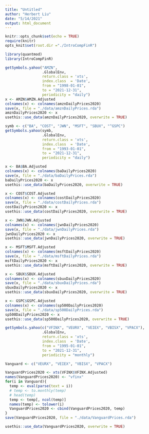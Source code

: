 ```yaml
---
title: "Untitled"
author: "Herbert Liu"
date: "5/14/2021"
output: html_document
---
```


```r
knitr::opts_chunk$set(echo = TRUE)
require(knitr)
opts_knit$set(root.dir ="./IntroCompFinR")
```

```r
library(quantmod)
library(IntroCompFinR)
```
```r
getSymbols.yahoo("AMZN",
                 .GlobalEnv,
                 return.class = 'xts',
                 index.class  = 'Date',
                 from = "1998-01-01",
                 to = "2021-12-31",
                 periodicity = "daily")
x <- AMZN$AMZN.Adjusted
colnames(x) <- colnames(amznDailyPrices2020)
save(x, file = "./data/amznDailyPrices.rda")
amznDailyPrices2020 <- x
usethis::use_data(amznDailyPrices2020, overwrite = TRUE)
```


```r
symb <- c("BA", "COST", "JWN", "MSFT", "SBUX", "^GSPC")
getSymbols.yahoo(symb,
                 .GlobalEnv,
                 return.class = 'xts',
                 index.class  = 'Date',
                 from = "1993-01-01",
                 to = "2021-12-31",
                 periodicity = "daily")
```

```r
x <- BA$BA.Adjusted
colnames(x) <- colnames(baDailyPrices2020)
save(x, file = "./data/baDailyPrices.rda")
baDailyPrices2020 <- x
usethis::use_data(baDailyPrices2020, overwrite = TRUE)
```

```r
x <- COST$COST.Adjusted
colnames(x) <- colnames(costDailyPrices2020)
save(x, file = "./data/costDailyPrices.rda")
costDailyPrices2020 <- x
usethis::use_data(costDailyPrices2020, overwrite = TRUE)
```
```r
x <- JWN$JWN.Adjusted
colnames(x) <- colnames(jwnDailyPrices2020)
save(x, file = "./data/jwnDailyPrices.rda")
jwnDailyPrices2020 <- x
usethis::use_data(jwnDailyPrices2020, overwrite = TRUE)
```
```r
x <- MSFT$MSFT.Adjusted
colnames(x) <- colnames(msftDailyPrices2020)
save(x, file = "./data/msftDailyPrices.rda")
msftDailyPrices2020 <- x
usethis::use_data(msftDailyPrices2020, overwrite = TRUE)
```
```r
x <- SBUX$SBUX.Adjusted
colnames(x) <- colnames(sbuxDailyPrices2020)
save(x, file = "./data/sbuxDailyPrices.rda")
sbuxDailyPrices2020 <- x
usethis::use_data(sbuxDailyPrices2020, overwrite = TRUE)
```
```r
x <- GSPC$GSPC.Adjusted
colnames(x) <- colnames(sp500DailyPrices2020)
save(x, file = "./data/sp500DailyPrices.rda")
sp500DailyPrices2020 <- x
usethis::use_data(sp500DailyPrices2020, overwrite = TRUE)
```
```r
getSymbols.yahoo(c("VFINX", "VEURX", "VEIEX", "VBISX", "VPACX"),
                 .GlobalEnv,
                 return.class = 'xts',
                 index.class  = 'Date',
                 from = "1995-01-01",
                 to = "2021-12-31",
                 periodicity = "monthly")
```
```r
Vanguard <- c("VEURX", "VEIEX", "VBISX", "VPACX")
```

```r
VanguardPrices2020 <- xts(VFINX$VFINX.Adjusted)
names(VanguardPrices2020) <- "vfinx"
for(i in Vanguard){
  temp <- eval(parse(text = i))
  # temp <- to.monthly(temp)
  # head(temp)
  temp <- temp[, ncol(temp)]
  names(temp) <- tolower(i)
  VanguardPrices2020 <- cbind(VanguardPrices2020, temp)
}
save(VanguardPrices2020, file = "./data/VanguardPrices.rda")

usethis::use_data(VanguardPrices2020, overwrite = TRUE)
```







